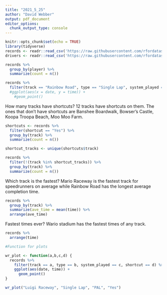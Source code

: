 ```yaml
---
title: "2021_5_25"
author: "David Webber"
output: pdf_document
editor_options: 
  chunk_output_type: console
---
```


```r
knitr::opts_chunk$set(echo = TRUE)
library(tidyverse)
records <- readr::read_csv('https://raw.githubusercontent.com/rfordatascience/tidytuesday/master/data/2021/2021-05-25/records.csv')
drivers <- readr::read_csv('https://raw.githubusercontent.com/rfordatascience/tidytuesday/master/data/2021/2021-05-25/drivers.csv')
```

```r
records %>%
  group_by(player) %>%
  summarize(count = n())
```

```r
records %>%
  filter(track == "Rainbow Road", type == "Single Lap", system_played == "PAL", shortcut == "Yes")
  #ggplot(aes(x = date, y = time)) +
    #geom_point()
```

How many tracks have shortcuts? 12 tracks have shortcuts on them. The ones that don't have shortcuts are Banshee Boardwalk, Bowser's Castle, Koopa Troopa Beach, Moo Moo Farm.

```r
shortcuts <- records %>%
  filter(shortcut == "Yes") %>%
  group_by(track) %>%
  summarize(count = n())

shortcut_tracks <- unique(shortcuts$track)

records %>%
  filter(!(track %in% shortcut_tracks)) %>%
  group_by(track) %>%
  summarize(count = n())

```

Which track is the fastest? Mario Raceway is the fastest track for speedrunners on average while Rainbow Road has the longest average completion time.

```r
records %>%
  group_by(track) %>%
  summarize(ave_time = mean(time)) %>%
  arrange(ave_time)
```

Fastest times ever? Wario stadium has the fastest times of any track.
```r
records %>%
  arrange(time)
```

```r
#Function for plots

wr_plot <- function(a,b,c,d) {
  records %>%
    filter(track == a, type == b, system_played == c, shortcut == d) %>%
    ggplot(aes(date, time)) +
      geom_point()
}

wr_plot("Luigi Raceway", "Single Lap", "PAL", "Yes")
```

